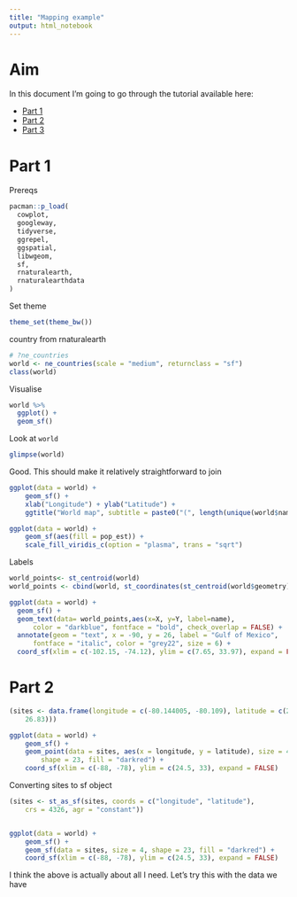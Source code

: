 ```yaml
---
title: "Mapping example"
output: html_notebook
---
```



# Aim 

In this document I'm going to go through the tutorial available here:

* [Part 1](https://www.r-spatial.org/r/2018/10/25/ggplot2-sf.html)
* [Part 2](https://www.r-spatial.org/r/2018/10/25/ggplot2-sf-2.html)
* [Part 3](https://www.r-spatial.org/r/2018/10/25/ggplot2-sf-3.html)


# Part 1

Prereqs 

```r
pacman::p_load(
  cowplot, 
  googleway,
  tidyverse, 
  ggrepel,
  ggspatial,
  libwgeom,
  sf,
  rnaturalearth,
  rnaturalearthdata
)

```

Set theme

```r
theme_set(theme_bw())

```


country from rnaturalearth

```r
# ?ne_countries 
world <- ne_countries(scale = "medium", returnclass = "sf")
class(world)
```

Visualise 

```r
world %>% 
  ggplot() + 
  geom_sf()

```

Look at `world`

```r
glimpse(world)

```

Good. This should make it relatively straightforward to join 


```r
ggplot(data = world) +
    geom_sf() +
    xlab("Longitude") + ylab("Latitude") +
    ggtitle("World map", subtitle = paste0("(", length(unique(world$name)), " countries)"))

```


```r
ggplot(data = world) +
    geom_sf(aes(fill = pop_est)) +
    scale_fill_viridis_c(option = "plasma", trans = "sqrt")


```


Labels 

```r
world_points<- st_centroid(world)
world_points <- cbind(world, st_coordinates(st_centroid(world$geometry)))

ggplot(data = world) +
  geom_sf() +
  geom_text(data= world_points,aes(x=X, y=Y, label=name),
      color = "darkblue", fontface = "bold", check_overlap = FALSE) +
  annotate(geom = "text", x = -90, y = 26, label = "Gulf of Mexico", 
      fontface = "italic", color = "grey22", size = 6) +
  coord_sf(xlim = c(-102.15, -74.12), ylim = c(7.65, 33.97), expand = FALSE)

```



# Part 2

```r
(sites <- data.frame(longitude = c(-80.144005, -80.109), latitude = c(26.479005, 
    26.83)))

ggplot(data = world) +
    geom_sf() +
    geom_point(data = sites, aes(x = longitude, y = latitude), size = 4, 
        shape = 23, fill = "darkred") +
    coord_sf(xlim = c(-88, -78), ylim = c(24.5, 33), expand = FALSE)

```


Converting sites to sf object 


```r
(sites <- st_as_sf(sites, coords = c("longitude", "latitude"), 
    crs = 4326, agr = "constant"))


ggplot(data = world) +
    geom_sf() +
    geom_sf(data = sites, size = 4, shape = 23, fill = "darkred") +
    coord_sf(xlim = c(-88, -78), ylim = c(24.5, 33), expand = FALSE)

```

I think the above is actually about all I need. Let's try this with the data we have 



